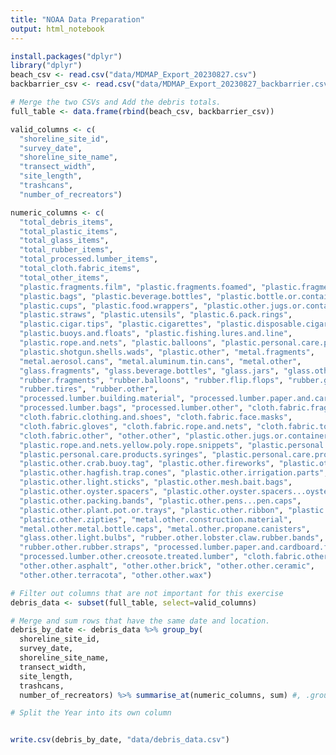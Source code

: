 ```yaml
---
title: "NOAA Data Preparation"
output: html_notebook
---
```



```r
install.packages("dplyr")
library("dplyr")
beach_csv <- read.csv("data/MDMAP_Export_20230827.csv")
backbarrier_csv <- read.csv("data/MDMAP_Export_20230827_backbarrier.csv")
```


```r
# Merge the two CSVs and Add the debris totals.
full_table <- data.frame(rbind(beach_csv, backbarrier_csv))

valid_columns <- c(
  "shoreline_site_id",
  "survey_date",
  "shoreline_site_name",
  "transect_width",
  "site_length",
  "trashcans",
  "number_of_recreators")

numeric_columns <- c(
  "total_debris_items",
  "total_plastic_items",
  "total_glass_items",
  "total_rubber_items",
  "total_processed.lumber_items",
  "total_cloth.fabric_items",
  "total_other_items",
  "plastic.fragments.film", "plastic.fragments.foamed", "plastic.fragments.hard", 
  "plastic.bags", "plastic.beverage.bottles", "plastic.bottle.or.container.caps", 
  "plastic.cups", "plastic.food.wrappers", "plastic.other.jugs.or.containers", 
  "plastic.straws", "plastic.utensils", "plastic.6.pack.rings", 
  "plastic.cigar.tips", "plastic.cigarettes", "plastic.disposable.cigarette.lighters", 
  "plastic.buoys.and.floats", "plastic.fishing.lures.and.line", 
  "plastic.rope.and.nets", "plastic.balloons", "plastic.personal.care.products", 
  "plastic.shotgun.shells.wads", "plastic.other", "metal.fragments", 
  "metal.aerosol.cans", "metal.aluminum.tin.cans", "metal.other", 
  "glass.fragments", "glass.beverage.bottles", "glass.jars", "glass.other",
  "rubber.fragments", "rubber.balloons", "rubber.flip.flops", "rubber.gloves", 
  "rubber.tires", "rubber.other",
  "processed.lumber.building.material", "processed.lumber.paper.and.cardboard", 
  "processed.lumber.bags", "processed.lumber.other", "cloth.fabric.fragments", 
  "cloth.fabric.clothing.and.shoes", "cloth.fabric.face.masks", 
  "cloth.fabric.gloves", "cloth.fabric.rope.and.nets", "cloth.fabric.towels.rags", 
  "cloth.fabric.other", "other.other", "plastic.other.jugs.or.containers.bait.containers.lids", 
  "plastic.rope.and.nets.yellow.poly.rope.snippets", "plastic.personal.care.products.combs.or.brushes", 
  "plastic.personal.care.products.syringes", "plastic.personal.care.products.toothbrushes", 
  "plastic.other.crab.buoy.tag", "plastic.other.fireworks", "plastic.other.golf.balls.and.tees", 
  "plastic.other.hagfish.trap.cones", "plastic.other.irrigation.parts", 
  "plastic.other.light.sticks", "plastic.other.mesh.bait.bags", 
  "plastic.other.oyster.spacers", "plastic.other.oyster.spacers...oyster.bags", 
  "plastic.other.packing.bands", "plastic.other.pens...pen.caps", 
  "plastic.other.plant.pot.or.trays", "plastic.other.ribbon", "plastic.other.toys", 
  "plastic.other.zipties", "metal.other.construction.material", 
  "metal.other.metal.bottle.caps", "metal.other.propane.canisters", 
  "glass.other.light.bulbs", "rubber.other.lobster.claw.rubber.bands", 
  "rubber.other.rubber.straps", "processed.lumber.paper.and.cardboard.fireworks", 
  "processed.lumber.other.creosote.treated.lumber", "cloth.fabric.other.carpet", 
  "other.other.asphalt", "other.other.brick", "other.other.ceramic", 
  "other.other.terracota", "other.other.wax")

# Filter out columns that are not important for this exercise
debris_data <- subset(full_table, select=valid_columns)

# Merge and sum rows that have the same date and location.
debris_by_date <- debris_data %>% group_by(
  shoreline_site_id,
  survey_date,
  shoreline_site_name,
  transect_width,
  site_length,
  trashcans,
  number_of_recreators) %>% summarise_at(numeric_columns, sum) #, .groups='drop')

# Split the Year into its own column


write.csv(debris_by_date, "data/debris_data.csv")

```
